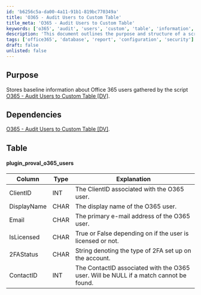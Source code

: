 ```yaml
---
id: 'b6256c5a-da00-4a11-91b1-819bc770349a'
title: 'O365 - Audit Users to Custom Table'
title_meta: 'O365 - Audit Users to Custom Table'
keywords: ['o365', 'audit', 'users', 'custom', 'table', 'information', 'baseline']
description: 'This document outlines the purpose and structure of a script that stores baseline information about Office 365 users. It details the dependencies and the schema of the database table used to store user data, including columns for ClientID, DisplayName, Email, IsLicensed, 2FAStatus, and ContactID.'
tags: ['office365', 'database', 'report', 'configuration', 'security']
draft: false
unlisted: false
---
```

## Purpose

Stores baseline information about Office 365 users gathered by the script [O365 - Audit Users to Custom Table [DV]](https://proval.itglue.com/DOC-5078775-8071511).

## Dependencies

[O365 - Audit Users to Custom Table [DV]](https://proval.itglue.com/DOC-5078775-8071511).

## Table

#### plugin_proval_o365_users

| Column      | Type | Explanation                                                     |
|-------------|------|-----------------------------------------------------------------|
| ClientID    | INT  | The ClientID associated with the O365 user.                     |
| DisplayName | CHAR | The display name of the O365 user.                              |
| Email       | CHAR | The primary e-mail address of the O365 user.                   |
| IsLicensed   | CHAR | True or False depending on if the user is licensed or not.     |
| 2FAStatus   | CHAR | String denoting the type of 2FA set up on the account.         |
| ContactID   | INT  | The ContactID associated with the O365 user. Will be NULL if a match cannot be found. |











